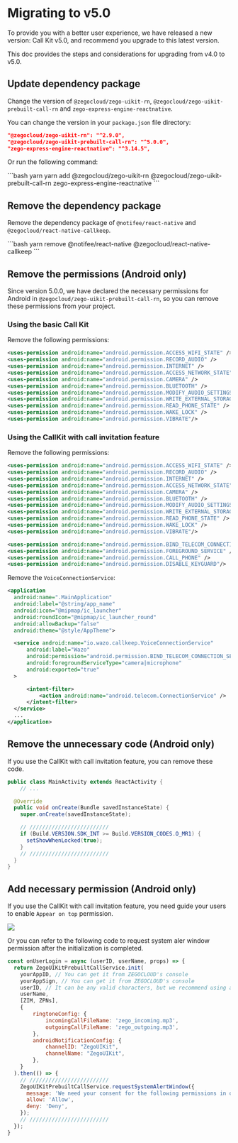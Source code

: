 # Migrating to v5.0

To provide you with a better user experience, we have released a new version: Call Kit v5.0, and recommend you upgrade to this latest version.

This doc provides the steps and considerations for upgrading from v4.0 to v5.0.


## Update dependency package

Change the version of `@zegocloud/zego-uikit-rn`, `@zegocloud/zego-uikit-prebuilt-call-rn` and `zego-express-engine-reactnative`.

You can change the version in your `package.json` file directory:

```json
"@zegocloud/zego-uikit-rn": "^2.9.0",
"@zegocloud/zego-uikit-prebuilt-call-rn": "^5.0.0",
"zego-express-engine-reactnative": "^3.14.5",
```

Or run the following command:

<CodeGroup>
```bash yarn
yarn add @zegocloud/zego-uikit-rn @zegocloud/zego-uikit-prebuilt-call-rn zego-express-engine-reactnative
```
</CodeGroup>

## Remove the dependency package

Remove the dependency package of `@notifee/react-native` and `@zegocloud/react-native-callkeep`.

<CodeGroup>
```bash
yarn remove @notifee/react-native @zegocloud/react-native-callkeep
```
</CodeGroup>

## Remove the permissions (Android only)

Since version 5.0.0, we have declared the necessary permissions for Android in `@zegocloud/zego-uikit-prebuilt-call-rn`, so you can remove these permissions from your project.

### Using the basic Call Kit

Remove the following permissions:

```xml
<uses-permission android:name="android.permission.ACCESS_WIFI_STATE" />
<uses-permission android:name="android.permission.RECORD_AUDIO" />
<uses-permission android:name="android.permission.INTERNET" />
<uses-permission android:name="android.permission.ACCESS_NETWORK_STATE" />
<uses-permission android:name="android.permission.CAMERA" />
<uses-permission android:name="android.permission.BLUETOOTH" />
<uses-permission android:name="android.permission.MODIFY_AUDIO_SETTINGS" />
<uses-permission android:name="android.permission.WRITE_EXTERNAL_STORAGE" />
<uses-permission android:name="android.permission.READ_PHONE_STATE" />
<uses-permission android:name="android.permission.WAKE_LOCK" />
<uses-permission android:name="android.permission.VIBRATE"/>
```

### Using the CallKit with call invitation feature

Remove the following permissions:

```xml
<uses-permission android:name="android.permission.ACCESS_WIFI_STATE" />
<uses-permission android:name="android.permission.RECORD_AUDIO" />
<uses-permission android:name="android.permission.INTERNET" />
<uses-permission android:name="android.permission.ACCESS_NETWORK_STATE" />
<uses-permission android:name="android.permission.CAMERA" />
<uses-permission android:name="android.permission.BLUETOOTH" />
<uses-permission android:name="android.permission.MODIFY_AUDIO_SETTINGS" />
<uses-permission android:name="android.permission.WRITE_EXTERNAL_STORAGE" />
<uses-permission android:name="android.permission.READ_PHONE_STATE" />
<uses-permission android:name="android.permission.WAKE_LOCK" />
<uses-permission android:name="android.permission.VIBRATE"/>

<uses-permission android:name="android.permission.BIND_TELECOM_CONNECTION_SERVICE"/>
<uses-permission android:name="android.permission.FOREGROUND_SERVICE" />
<uses-permission android:name="android.permission.CALL_PHONE" />
<uses-permission android:name="android.permission.DISABLE_KEYGUARD"/>
```

Remove the `VoiceConnectionService`:

```xml
<application
  android:name=".MainApplication"
  android:label="@string/app_name"
  android:icon="@mipmap/ic_launcher"
  android:roundIcon="@mipmap/ic_launcher_round"
  android:allowBackup="false"
  android:theme="@style/AppTheme">

  <service android:name="io.wazo.callkeep.VoiceConnectionService"
      android:label="Wazo"
      android:permission="android.permission.BIND_TELECOM_CONNECTION_SERVICE"
      android:foregroundServiceType="camera|microphone"
      android:exported="true"
  >

      <intent-filter>
          <action android:name="android.telecom.ConnectionService" />
      </intent-filter>
  </service>
  ...
</application>
```

## Remove the unnecessary code (Android only)

If you use the CallKit with call invitation feature, you can remove these code.

```java
public class MainActivity extends ReactActivity {
    // ...

  @Override
  public void onCreate(Bundle savedInstanceState) {
    super.onCreate(savedInstanceState);

    // /////////////////////////
    if (Build.VERSION.SDK_INT >= Build.VERSION_CODES.O_MR1) {
      setShowWhenLocked(true);
    }
    // /////////////////////////
  }
}
```

## Add necessary permission (Android only)

If you use the CallKit with call invitation feature, you need guide your users to enable `Appear on top` permission.

<Frame width="auto" height="auto" caption=""><img src="https://doc-media.zego.im/sdk-doc/Pics/ZegoUIKit/RN/PrebuiltCall/app_settings.png" /></Frame>

Or you can refer to the following code to request system aler window permission after the initialization is completed.

```js
const onUserLogin = async (userID, userName, props) => {
  return ZegoUIKitPrebuiltCallService.init(
    yourAppID, // You can get it from ZEGOCLOUD's console
    yourAppSign, // You can get it from ZEGOCLOUD's console
    userID, // It can be any valid characters, but we recommend using a phone number.
    userName,
    [ZIM, ZPNs],
    {
        ringtoneConfig: {
            incomingCallFileName: 'zego_incoming.mp3',
            outgoingCallFileName: 'zego_outgoing.mp3',
        },
        androidNotificationConfig: {
            channelID: "ZegoUIKit",
            channelName: "ZegoUIKit",
        },
    }
  ).then(() => {
    // /////////////////////////
    ZegoUIKitPrebuiltCallService.requestSystemAlertWindow({
      message: 'We need your consent for the following permissions in order to use the offline call function properly',
      allow: 'Allow',
      deny: 'Deny',
    });
    // /////////////////////////
  });
}
```
